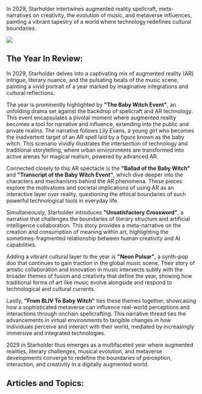 In 2029, Starholder intertwines augmented reality spellcraft, meta-narratives on creativity, the evolution of music, and metaverse influences, painting a vibrant tapestry of a world where technology redefines cultural boundaries.

![](https://www.blockstar.com/wp-content/uploads/2024/06/2029-babywitch-e1718997816573.png)

## The Year In Review:
In 2029, Starholder delves into a captivating mix of augmented reality (AR) intrigue, literary nuance, and the pulsating beats of the music scene, painting a vivid portrait of a year marked by imaginative integrations and cultural reflections.

The year is prominently highlighted by **"The Baby Witch Event"**, an unfolding drama set against the backdrop of spellcraft and AR technology. This event encapsulates a pivotal moment where augmented reality becomes a tool for narrative and influence, extending into the public and private realms. The narrative follows Lily Evans, a young girl who becomes the inadvertent target of an AR spell laid by a figure known as the baby witch. This scenario vividly illustrates the intersection of technology and traditional storytelling, where urban environments are transformed into active arenas for magical realism, powered by advanced AR.

Connected closely to this AR spectacle is the **"Ballad of the Baby Witch"** and **"Transcript of the Baby Witch Event"**, which dive deeper into the characters and mechanisms behind the AR phenomena. These pieces explore the motivations and societal implications of using AR as an interactive layer over reality, questioning the ethical boundaries of such powerful technological tools in everyday life.

Simultaneously, Starholder introduces **"Unsatisfactory Crossword"**, a narrative that challenges the boundaries of literary structure and artificial intelligence collaboration. This story provides a meta-narrative on the creation and consumption of meaning within art, highlighting the sometimes-fragmented relationship between human creativity and AI capabilities.

Adding a vibrant cultural layer to the year is **"Neon Pulsar"**, a synth-pop duo that continues to gain traction in the global music scene. Their story of artistic collaboration and innovation in music intersects subtly with the broader themes of fusion and creativity that define the year, showing how traditional forms of art like music evolve alongside and respond to technological and cultural currents.

Lastly, **"From BLIV To Baby Witch"** ties these themes together, showcasing how a sophisticated metaverse can influence real-world perceptions and interactions through onchain spellcrafting. This narrative thread ties the advancements in virtual environments to tangible changes in how individuals perceive and interact with their world, mediated by increasingly immersive and integrated technologies.

2029 in Starholder thus emerges as a multifaceted year where augmented realities, literary challenges, musical evolution, and metaverse developments converge to redefine the boundaries of perception, interaction, and creativity in a digitally augmented world.

## Articles and Topics:

